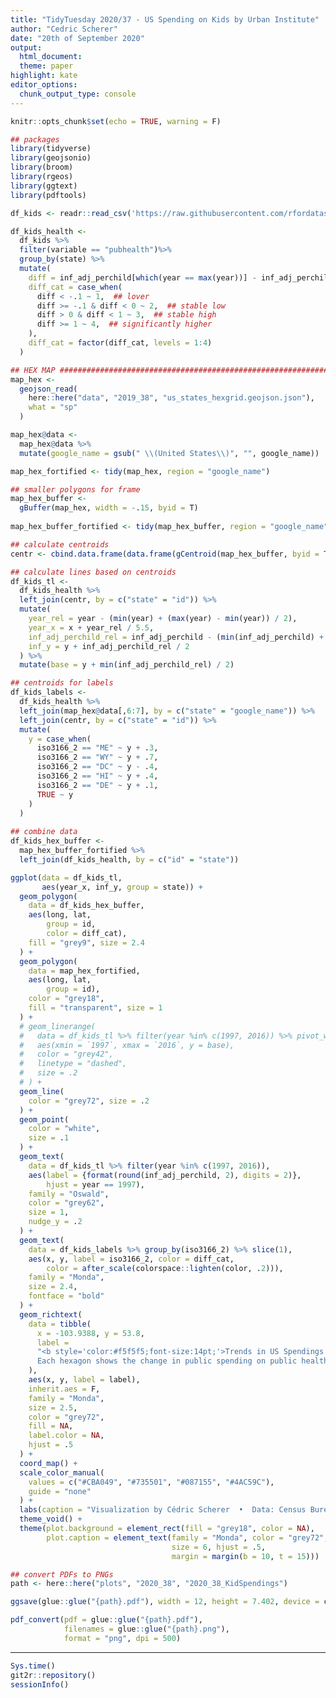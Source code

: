 ```yaml
---
title: "TidyTuesday 2020/37 - US Spending on Kids by Urban Institute"
author: "Cedric Scherer"
date: "20th of September 2020"
output:
  html_document:
  theme: paper
highlight: kate
editor_options:
  chunk_output_type: console
---
```

  
```r
knitr::opts_chunk$set(echo = TRUE, warning = F)
```

```r
## packages
library(tidyverse)
library(geojsonio)
library(broom)
library(rgeos)
library(ggtext)
library(pdftools)
```

```r
df_kids <- readr::read_csv('https://raw.githubusercontent.com/rfordatascience/tidytuesday/master/data/2020/2020-09-15/kids.csv')
```

```r
df_kids_health <- 
  df_kids %>%
  filter(variable == "pubhealth")%>% 
  group_by(state) %>% 
  mutate(
    diff = inf_adj_perchild[which(year == max(year))] - inf_adj_perchild[which(year == min(year))],
    diff_cat = case_when(
      diff < -.1 ~ 1,  ## lover
      diff >= -.1 & diff < 0 ~ 2,  ## stable low
      diff > 0 & diff < 1 ~ 3,  ## stable high
      diff >= 1 ~ 4,  ## significantly higher
    ),
    diff_cat = factor(diff_cat, levels = 1:4)
  )

## HEX MAP #####################################################################
map_hex <- 
  geojson_read(
    here::here("data", "2019_38", "us_states_hexgrid.geojson.json"),  
    what = "sp"
  )

map_hex@data <-
  map_hex@data %>%
  mutate(google_name = gsub(" \\(United States\\)", "", google_name))

map_hex_fortified <- tidy(map_hex, region = "google_name")

## smaller polygons for frame
map_hex_buffer <-
  gBuffer(map_hex, width = -.15, byid = T)
  
map_hex_buffer_fortified <- tidy(map_hex_buffer, region = "google_name")

## calculate centroids
centr <- cbind.data.frame(data.frame(gCentroid(map_hex_buffer, byid = T), id = map_hex@data$google_name))

## calculate lines based on centroids
df_kids_tl <- 
  df_kids_health %>% 
  left_join(centr, by = c("state" = "id")) %>% 
  mutate(
    year_rel = year - (min(year) + (max(year) - min(year)) / 2),
    year_x = x + year_rel / 5.5,
    inf_adj_perchild_rel = inf_adj_perchild - (min(inf_adj_perchild) + (max(inf_adj_perchild) - min(inf_adj_perchild)) / 200) - 1.5,
    inf_y = y + inf_adj_perchild_rel / 2
  ) %>% 
  mutate(base = y + min(inf_adj_perchild_rel) / 2)

## centroids for labels
df_kids_labels <-
  df_kids_health %>% 
  left_join(map_hex@data[,6:7], by = c("state" = "google_name")) %>% 
  left_join(centr, by = c("state" = "id")) %>% 
  mutate(
    y = case_when(
      iso3166_2 == "ME" ~ y + .3,
      iso3166_2 == "WY" ~ y + .7,
      iso3166_2 == "DC" ~ y - .4,
      iso3166_2 == "HI" ~ y + .4,
      iso3166_2 == "DE" ~ y + .1,
      TRUE ~ y
    )
  )
  
## combine data
df_kids_hex_buffer <-
  map_hex_buffer_fortified %>%
  left_join(df_kids_health, by = c("id" = "state")) 
```

```r
ggplot(data = df_kids_tl,
       aes(year_x, inf_y, group = state)) +
  geom_polygon(
    data = df_kids_hex_buffer,
    aes(long, lat, 
        group = id,
        color = diff_cat), 
    fill = "grey9", size = 2.4
  ) +
  geom_polygon(
    data = map_hex_fortified,
    aes(long, lat, 
        group = id), 
    color = "grey18", 
    fill = "transparent", size = 1
  ) +
  # geom_linerange(
  #   data = df_kids_tl %>% filter(year %in% c(1997, 2016)) %>% pivot_wider(id_cols = c(state, base), names_from = year, values_from = year_x),
  #   aes(xmin = `1997`, xmax = `2016`, y = base),
  #   color = "grey42",
  #   linetype = "dashed",
  #   size = .2
  # ) +
  geom_line(
    color = "grey72", size = .2
  ) +
  geom_point(
    color = "white", 
    size = .1
  ) +
  geom_text(
    data = df_kids_tl %>% filter(year %in% c(1997, 2016)),
    aes(label = {format(round(inf_adj_perchild, 2), digits = 2)},
        hjust = year == 1997),
    family = "Oswald",
    color = "grey62",
    size = 1,
    nudge_y = .2
  ) +
  geom_text(
    data = df_kids_labels %>% group_by(iso3166_2) %>% slice(1),
    aes(x, y, label = iso3166_2, color = diff_cat,
        color = after_scale(colorspace::lighten(color, .2))),
    family = "Monda",
    size = 2.4,
    fontface = "bold"
  ) +
  geom_richtext(
    data = tibble(
      x = -103.9388, y = 53.8,
      label = 
      "<b style='color:#f5f5f5;font-size:14pt;'>Trends in US Spendings on Children Public Health Efforts by State 1997—2016</b><br><br>
      Each hexagon shows the change in public spending on public health efforts children by state and year per child in 1,000 constant dollars.<br><b style='color:#CBA049;'>Maine</b> and <b style='color:#CBA049;'>Illinois</b> spent considerably less in 2016 compared to 1997 while <b style='color:#4AC59C;'>Vermont</b>, <b style='color:#4AC59C;'>District of Columbia</b>, <b style='color:#4AC59C;'>Wyoming</b>, <b style='color:#4AC59C;'>North Dakota</b>, <b style='color:#4AC59C;'>Arizona</b>,<br><b style='color:#4AC59C;'>Pennsylvania</b>, <b style='color:#4AC59C;'>Delaware</b>, and <b style='color:#4AC59C;'>California</b> increased the aomunt by far. Darker colors indicate <span style='color:#A57C00;'>slightly decreasing</span> and <span style='color:#087155;'>slightly increasing</span> trends."
    ),
    aes(x, y, label = label),
    inherit.aes = F,
    family = "Monda",
    size = 2.5,
    color = "grey72",
    fill = NA,
    label.color = NA,
    hjust = .5
  ) +
  coord_map() +
  scale_color_manual(
    values = c("#CBA049", "#735501", "#087155", "#4AC59C"), 
    guide = "none"
  ) +
  labs(caption = "Visualization by Cédric Scherer  •  Data: Census Bureau's Annual State and Local Government Finance Survey (Expenditure Variable E32)") +
  theme_void() +
  theme(plot.background = element_rect(fill = "grey18", color = NA),
        plot.caption = element_text(family = "Monda", color = "grey72", 
                                    size = 6, hjust = .5,
                                    margin = margin(b = 10, t = 15)))
```

```r
## convert PDFs to PNGs
path <- here::here("plots", "2020_38", "2020_38_KidSpendings")

ggsave(glue::glue("{path}.pdf"), width = 12, height = 7.402, device = cairo_pdf)

pdf_convert(pdf = glue::glue("{path}.pdf"), 
            filenames = glue::glue("{path}.png"),
            format = "png", dpi = 500)
```

***

```r
Sys.time()
git2r::repository()
sessionInfo()
```
